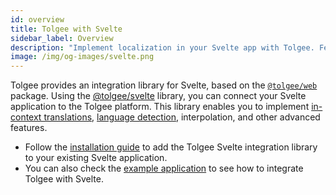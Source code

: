 ```yaml
---
id: overview
title: Tolgee with Svelte
sidebar_label: Overview
description: "Implement localization in your Svelte app with Tolgee. Features include in-context translations and language detection. Get started with our installation guide and examples."
image: /img/og-images/svelte.png
---
```


Tolgee provides an integration library for Svelte, based on the [`@tolgee/web`](../../api/web_package/about) package. Using the [@tolgee/svelte](https://www.npmjs.com/package/@tolgee/svelte) library, you can connect your Svelte application to the Tolgee platform. This library enables you to implement [in-context translations](../../in-context), [language detection](../../language#language-detection), interpolation, and other advanced features.

- Follow the [installation guide](./installation) to add the Tolgee Svelte integration library to your existing Svelte application.
- You can also check the [example application](https://github.com/tolgee/svelte-example) to see how to integrate Tolgee with Svelte.
